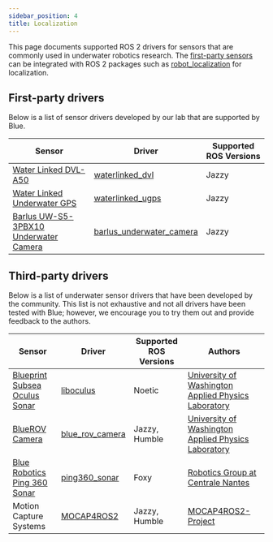 ```yaml
---
sidebar_position: 4
title: Localization
---
```


This page documents supported ROS 2 drivers for sensors that are commonly used
in underwater robotics research. The [first-party sensors](#first-party-sensors)
can be integrated with ROS 2 packages such as [robot_localization](https://github.com/cra-ros-pkg/robot_localization)
for localization.

## First-party drivers

Below is a list of sensor drivers developed by our lab that are supported by
Blue.

| Sensor                                                                | Driver                                                                                              | Supported ROS Versions |
| --------------------------------------------------------------------- | --------------------------------------------------------------------------------------------------- | ---------------------- |
| [Water Linked DVL-A50](https://waterlinked.com/dvl)                   | [waterlinked_dvl](https://github.com/Robotic-Decision-Making-Lab/waterlinked_dvl)                   | Jazzy                  |
| [Water Linked Underwater GPS](https://waterlinked.com/underwater-gps) | [waterlinked_ugps](https://github.com/Robotic-Decision-Making-Lab/waterlinked_ugps)                  | Jazzy                  |
| [Barlus UW-S5-3PBX10 Underwater Camera](https://barluscam.com/)       | [barlus_underwater_camera](https://github.com/Robotic-Decision-Making-Lab/barlus_underwater_camera) | Jazzy                  |

## Third-party drivers

Below is a list of underwater sensor drivers that have been developed by the
community. This list is not exhaustive and not all drivers have been tested
with Blue; however, we encourage you to try them out and provide feedback to
the authors.

| Sensor                                                                                                    | Driver                                                                              | Supported ROS Versions | Authors                                                                                         |
| --------------------------------------------------------------------------------------------------------- | ----------------------------------------------------------------------------------- | ---------------------- | ----------------------------------------------------------------------------------------------- |
| [Blueprint Subsea Oculus Sonar](https://www.blueprintsubsea.com/oculus/)                                  | [liboculus](https://github.com/apl-ocean-engineering/liboculus)                     | Noetic                 | [University of Washington Applied Physics Laboratory](https://github.com/apl-ocean-engineering) |
| [BlueROV Camera](https://bluerobotics.com/product-category/sensors-cameras/cameras/)                      | [blue_rov_camera](https://gitlab.com/apl-ocean-engineering/bluerov/blue_rov_camera) | Jazzy, Humble          | [University of Washington Applied Physics Laboratory](https://github.com/apl-ocean-engineering) |
| [Blue Robotics Ping 360 Sonar](https://bluerobotics.com/store/sonars/imaging-sonars/ping360-sonar-r1-rp/) | [ping360_sonar](https://github.com/CentraleNantesRobotics/ping360_sonar)            | Foxy                   | [Robotics Group at Centrale Nantes](https://github.com/CentraleNantesRobotics)                  |
| Motion Capture Systems                                                                                    | [MOCAP4ROS2](https://mocap4ros2-project.github.io/index.html)                       | Jazzy, Humble          | [MOCAP4ROS2-Project](https://github.com/MOCAP4ROS2-Project)                                     |
